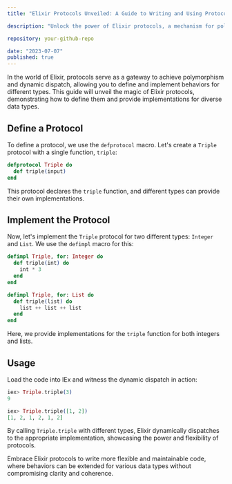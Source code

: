 ```yaml
---
title: "Elixir Protocols Unveiled: A Guide to Writing and Using Protocols"

description: "Unlock the power of Elixir protocols, a mechanism for polymorphism and dynamic dispatch. Learn how to define protocols and implement them for different types to enhance your code's flexibility and maintainability."

repository: your-github-repo

date: "2023-07-07"
published: true
---
```


In the world of Elixir, protocols serve as a gateway to achieve polymorphism and dynamic dispatch, allowing you to define and implement behaviors for different types. This guide will unveil the magic of Elixir protocols, demonstrating how to define them and provide implementations for diverse data types.

## Define a Protocol

To define a protocol, we use the `defprotocol` macro. Let's create a `Triple` protocol with a single function, `triple`:

```elixir
defprotocol Triple do
  def triple(input)
end
```

This protocol declares the `triple` function, and different types can provide their own implementations.

## Implement the Protocol
Now, let's implement the `Triple` protocol for two different types: `Integer` and `List`. We use the `defimpl` macro for this:
```elixir
defimpl Triple, for: Integer do
  def triple(int) do
    int * 3
  end
end

defimpl Triple, for: List do
  def triple(list) do
    list ++ list ++ list
  end
end
```
Here, we provide implementations for the `triple` function for both integers and lists.

## Usage
Load the code into IEx and witness the dynamic dispatch in action:
```elixir
iex> Triple.triple(3)
9

iex> Triple.triple([1, 2])
[1, 2, 1, 2, 1, 2]
```
By calling `Triple.triple` with different types, Elixir dynamically dispatches to the appropriate implementation, showcasing the power and flexibility of protocols.

Embrace Elixir protocols to write more flexible and maintainable code, where behaviors can be extended for various data types without compromising clarity and coherence.





